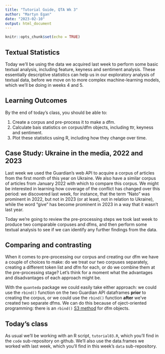 ```yaml
---
title: "Tutorial Guide, QTA Wk 3"
author: "Martyn Egan"
date: "2023-02-10"
output: html_document
---
```


```r
knitr::opts_chunk$set(echo = TRUE)
```

## Textual Statistics

Today we'll be using the data we acquired last week to perform some basic textual analysis, including feature, keyness and sentiment analysis. These essentially descriptive statistics can help us in our exploratory analysis of textual data, before we move on to more complex machine-learning models, which we'll be doing in weeks 4 and 5.

## Learning Outcomes

By the end of today's class, you should be able to:

1. Create a corpus and pre-process it to make a dfm.
2. Calculate bais statistics on corpus/dfm objects, including ttr, keyness and sentiment.
3. Plot these statistics using R, including how they change over time.

## Case Study: Ukraine in the media, 2022 and 2023

Last week we used the Guardian's web API to acquire a corpus of articles from the first month of this year on Ukraine. We also have a similar corpus of articles from January 2022 with which to compare this corpus. We might be interested in learning how coverage of the conflict has changed over this period: we discovered last week, for instance, that the term "Nato" was prominent in 2022, but not in 2023 (or at least, not in relation to Ukraine), while the word "give" has become prominent in 2023 in a way that it wasn't last year.

Today we're going to review the pre-processing steps we took last week to produce two comparable corpuses and dfms, and then perform some textual analysis to see if we can identify any further findings from the data.

## Comparing and contrasting

When it comes to pre-processing our corpus and creating our dfm we have a couple of choices to make: do we treat our two corpuses separately, creating a different token list and dfm for each, or do we combine them at the pre-processing stage? Let's think for a moment what the advantages and disadvantages of each approach might be.

With the `quanteda` package we could easily take either approach: we could use the `rbind()` function on the two Guardian API dataframes **prior** to creating the corpus, or we could use the `rbind()` function **after** we've created two separate dfms. We can do this because of oject-oriented programming: there is an `rbind()` [S3 method](https://quanteda.io/reference/cbind.dfm.html) for dfm objects.

## Today's class

As usual we'll be working with an R script, `tutorial03.R`, which you'll find in the `code` sub-repository on github. We'll also use the data.frames we worked with last week, which you'll find in this week's `data` sub-repository.